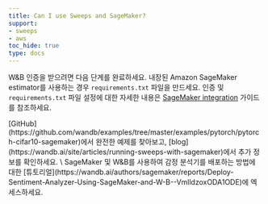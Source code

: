 ```yaml
---
title: Can I use Sweeps and SageMaker?
support:
- sweeps
- aws
toc_hide: true
type: docs
---
```


W&B 인증을 받으려면 다음 단계를 완료하세요. 내장된 Amazon SageMaker estimator를 사용하는 경우 `requirements.txt` 파일을 만드세요. 인증 및 `requirements.txt` 파일 설정에 대한 자세한 내용은 [SageMaker integration](/ko/guides/integrations/sagemaker) 가이드를 참조하세요.

<Note>
[GitHub](https://github.com/wandb/examples/tree/master/examples/pytorch/pytorch-cifar10-sagemaker)에서 완전한 예제를 찾아보고, [blog](https://wandb.ai/site/articles/running-sweeps-with-sagemaker)에서 추가 정보를 확인하세요. \
SageMaker 및 W&B를 사용하여 감정 분석기를 배포하는 방법에 대한 [튜토리얼](https://wandb.ai/authors/sagemaker/reports/Deploy-Sentiment-Analyzer-Using-SageMaker-and-W-B--VmlldzoxODA1ODE)에 엑세스하세요.
</Note>
